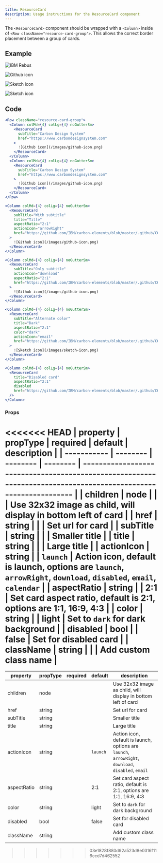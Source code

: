```yaml
---
title: ResourceCard
description: Usage instructions for the ResourceCard component
---
```


<PageDescription>

The `<ResourceCard>` component should be wrapped with a `<Column>` inside of `<Row className="resource-card-group">`. This allows the correct border placement between a group of cards.

</PageDescription>

## Example

<Row className="resource-card-group">
<Column colMd={4} colLg={4} noGutterSm>
    <ResourceCard
      subTitle="With subtitle"
      title="Title"
      aspectRatio="2:1"
      actionIcon="arrowRight"
      href="https://github.com/IBM/carbon-elements/blob/master/.github/CONTRIBUTING.md"
      >

![IBM Rebus](/images/rebus.svg)

  </ResourceCard>
</Column>
<Column colMd={4} colLg={4} noGutterSm>
    <ResourceCard
      subTitle="Only subtitle"
      actionIcon="download"
      aspectRatio="2:1"
      href="https://github.com/IBM/carbon-elements/blob/master/.github/CONTRIBUTING.md"
      >

![Github icon](/images/github-icon.png)

  </ResourceCard>
</Column>
<Column colMd={4} colLg={4} noGutterSm>
    <ResourceCard
      subTitle="Alternate color"
      title="Dark"
      aspectRatio="2:1"
      color="dark"
      actionIcon="email"
      href="https://github.com/IBM/carbon-elements/blob/master/.github/CONTRIBUTING.md"
      >

![Sketch icon](/images/sketch-icon.png)

  </ResourceCard>
</Column>
<Column colMd={4} colLg={4} noGutterSm>
    <ResourceCard
      title="Disabled card"
      aspectRatio="2:1"
      disabled
      href="https://github.com/IBM/carbon-elements/blob/master/.github/CONTRIBUTING.md"
      >

![Sketch icon](/images/sketch-icon.png)

  </ResourceCard>
</Column>
</Row>

## Code

<Title>Group</Title>

```jsx path=components/ResourceCard/ResourceCard.js src=https://github.com/carbon-design-system/gatsby-theme-carbon/tree/master/packages/gatsby-theme-carbon/src/components/ResourceCard
<Row className="resource-card-group">
  <Column colMd={4} colLg={4} noGutterSm>
    <ResourceCard
      subTitle="Carbon Design System"
      href="https://www.carbondesignsystem.com"
    >
      ![Github icon](/images/github-icon.png)
    </ResourceCard>
  </Column>
  <Column colMd={4} colLg={4} noGutterSm>
    <ResourceCard
      subTitle="Carbon Design System"
      href="https://www.carbondesignsystem.com"
    >
      ![Github icon](/images/github-icon.png)
    </ResourceCard>
  </Column>
</Row>
```

<Title>With title</Title>

```jsx path=components/ResourceCard/ResourceCard.js src=https://github.com/carbon-design-system/gatsby-theme-carbon/tree/master/packages/gatsby-theme-carbon/src/components/ResourceCard
<Column colMd={4} colLg={4} noGutterSm>
  <ResourceCard
    subTitle="With subtitle"
    title="Title"
    aspectRatio="2:1"
    actionIcon="arrowRight"
    href="https://github.com/IBM/carbon-elements/blob/master/.github/CONTRIBUTING.md"
  >
    ![Github icon](/images/github-icon.png)
  </ResourceCard>
</Column>
```

<Title>Only subtitle</Title>

```jsx path=components/ResourceCard/ResourceCard.js src=https://github.com/carbon-design-system/gatsby-theme-carbon/tree/master/packages/gatsby-theme-carbon/src/components/ResourceCard
<Column colMd={4} colLg={4} noGutterSm>
  <ResourceCard
    subTitle="Only subtitle"
    actionIcon="download"
    aspectRatio="2:1"
    href="https://github.com/IBM/carbon-elements/blob/master/.github/CONTRIBUTING.md"
  >
    ![Github icon](/images/github-icon.png)
  </ResourceCard>
</Column>
```

<Title>Dark</Title>

```jsx path=components/ResourceCard/ResourceCard.js src=https://github.com/carbon-design-system/gatsby-theme-carbon/tree/master/packages/gatsby-theme-carbon/src/components/ResourceCard
<Column colMd={4} colLg={4} noGutterSm>
  <ResourceCard
    subTitle="Alternate color"
    title="Dark"
    aspectRatio="2:1"
    color="dark"
    actionIcon="email"
    href="https://github.com/IBM/carbon-elements/blob/master/.github/CONTRIBUTING.md"
  >
    ![Sketch icon](/images/sketch-icon.png)
  </ResourceCard>
</Column>
```

<Title>Disabled</Title>

```jsx path=components/ResourceCard/ResourceCard.js src=https://github.com/carbon-design-system/gatsby-theme-carbon/tree/master/packages/gatsby-theme-carbon/src/components/ResourceCard
<Column colMd={4} colLg={4} noGutterSm>
  <ResourceCard
    title="Disabled card"
    aspectRatio="2:1"
    disabled
    href="https://github.com/IBM/carbon-elements/blob/master/.github/CONTRIBUTING.md"
  />
</Column>
```

### Props

<<<<<<< HEAD
| property    | propType | required | default  | description                                                                                                     |
| ----------- | -------- | -------- | -------- | --------------------------------------------------------------------------------------------------------------- |
| children    | node     |          |          | Use 32x32 image as child, will display in bottom left of card                                                   |
| href        | string   |          |          | Set url for card                                                                                                |
| subTitle    | string   |          |          | Smaller title                                                                                                   |
| title       | string   |          |          | Large title                                                                                                     |
| actionIcon  | string   |          | `launch` | Action icon, default is launch, options are `launch`, `arrowRight`, `download`, `disabled`, `email`, `calendar` |
| aspectRatio | string   |          | 2:1      | Set card aspect ratio, default is 2:1, options are 1:1, 16:9, 4:3                                               |
| color       | string   |          | light    | Set to `dark` for dark background                                                                               |
| disabled    | bool     |          | false    | Set for disabled card                                                                                           |
| className   | string   |          |          | Add custom class name                                                                                           |
=======
| property    | propType | required | default  | description                                                                                         |
| ----------- | -------- | -------- | -------- | --------------------------------------------------------------------------------------------------- |
| children    | node     |          |          | Use 32x32 image as child, will display in bottom left of card                                       |
| href        | string   |          |          | Set url for card                                                                                    |
| subTitle    | string   |          |          | Smaller title                                                                                       |
| title       | string   |          |          | Large title                                                                                         |
| actionIcon  | string   |          | `launch` | Action icon, default is launch, options are `launch`, `arrowRight`, `download`, `disabled`, `email` |
| aspectRatio | string   |          | 2:1      | Set card aspect ratio, default is 2:1, options are 1:1, 16:9, 4:3                                   |
| color       | string   |          | light    | Set to `dark` for dark background                                                                   |
| disabled    | bool     |          | false    | Set for disabled card                                                                               |
| className   | string   |          |          | Add custom class name                                                                               |
>>>>>>> 03e1828f880d92a523d8e0316f116ccd7d462552
